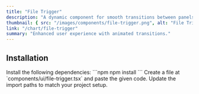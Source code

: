 ```yaml
---
title: "File Trigger"
description: "A dynamic component for smooth transitions between panels."
thumbnail: { src: "/images/components/file-trigger.png", alt: "File Trigger example" }
link: "/chart/file-trigger"
summary: "Enhanced user experience with animated transitions."
---
```


<ComponentPreview name="file-trigger-demo" />

## Installation

<Steps>

<Step>
Install the following dependencies:
</Step>
```npm
npm install 
```

<Step>
Create a file at `components/ui/file-trigger.tsx` and paste the given code.  
</Step>

<CollapsibleSource name="file-trigger" />

<Step>
Update the import paths to match your project setup.
</Step>

</Steps>